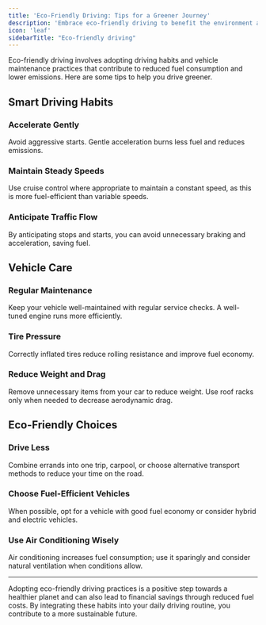 ```yaml
---
title: 'Eco-Friendly Driving: Tips for a Greener Journey'
description: 'Embrace eco-friendly driving to benefit the environment and your wallet. Learn how smart driving habits and vehicle care can reduce your carbon footprint and improve fuel efficiency.'
icon: 'leaf'
sidebarTitle: "Eco-friendly driving"
---
```


Eco-friendly driving involves adopting driving habits and vehicle maintenance practices that contribute to reduced fuel consumption and lower emissions. Here are some tips to help you drive greener.

## Smart Driving Habits

### Accelerate Gently

<Accordion title="Gentle Acceleration" icon="feather">
Avoid aggressive starts. Gentle acceleration burns less fuel and reduces emissions.
</Accordion>

### Maintain Steady Speeds

<Accordion title="Steady Speed" icon="gauge">
Use cruise control where appropriate to maintain a constant speed, as this is more fuel-efficient than variable speeds.
</Accordion>

### Anticipate Traffic Flow

<Accordion title="Traffic Anticipation" icon="binoculars">
By anticipating stops and starts, you can avoid unnecessary braking and acceleration, saving fuel.
</Accordion>

## Vehicle Care

### Regular Maintenance

<Accordion title="Regular Maintenance" icon="calendar">
Keep your vehicle well-maintained with regular service checks. A well-tuned engine runs more efficiently.
</Accordion>

### Tire Pressure

<Accordion title="Proper Tire Inflation" icon="tire">
Correctly inflated tires reduce rolling resistance and improve fuel economy.
</Accordion>

### Reduce Weight and Drag

<Accordion title="Weight and Aerodynamics" icon="car-side">
Remove unnecessary items from your car to reduce weight. Use roof racks only when needed to decrease aerodynamic drag.
</Accordion>

## Eco-Friendly Choices

### Drive Less

<Accordion title="Minimize Driving" icon="person-walking">
Combine errands into one trip, carpool, or choose alternative transport methods to reduce your time on the road.
</Accordion>

### Choose Fuel-Efficient Vehicles

<Accordion title="Fuel-Efficient Vehicles" icon="gas-pump">
When possible, opt for a vehicle with good fuel economy or consider hybrid and electric vehicles.
</Accordion>

### Use Air Conditioning Wisely

<Accordion title="Air Conditioning Use" icon="snowflake">
Air conditioning increases fuel consumption; use it sparingly and consider natural ventilation when conditions allow.
</Accordion>

---

Adopting eco-friendly driving practices is a positive step towards a healthier planet and can also lead to financial savings through reduced fuel costs. By integrating these habits into your daily driving routine, you contribute to a more sustainable future.